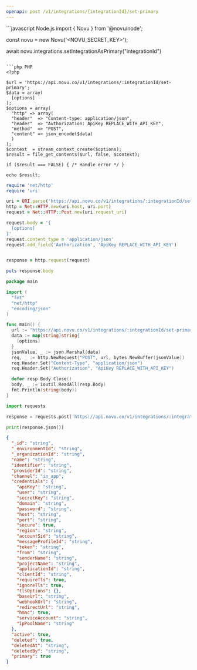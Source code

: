 ```yaml
---
openapi: post /v1/integrations/{integrationId}/set-primary
---
```



<ApikeyWarning />

<RequestExample>
```javascript Node.js
import { Novu } from '@novu/node';

const novu = new Novu('<NOVU_SECRET_KEY>');

await novu.integrations.setIntegrationAsPrimary("integrationId")

````

```php PHP
<?php

$url = 'https://api.novu.co/v1/integrations/:integrationId/set-primary';
$data = array(
  [options]
);
$options = array(
  "http" => array(
  "header"  => "Content-type: application/json",
  "header"  => "Authorization: ApiKey REPLACE_WITH_API_KEY",
  "method"  => "POST",
  "content" => json_encode($data)
  )
);
$context  = stream_context_create($options);
$result = file_get_contents($url, false, $context);

if ($result === FALSE) { /* Handle error */ }

echo $result;

````

```ruby Ruby
require 'net/http'
require 'uri'

uri = URI.parse('https://api.novu.co/v1/integrations/:integrationId/set-primary')
http = Net::HTTP.new(uri.host, uri.port)
request = Net::HTTP::Post.new(uri.request_uri)

request.body = '{
  [options]
}'
request.content_type = 'application/json'
request.add_field('Authorization', 'ApiKey REPLACE_WITH_API_KEY')


response = http.request(request)

puts response.body

```

```go Go
package main

import (
  "fmt"
  "net/http"
  "encoding/json"
)

func main() {
  url := "https://api.novu.co/v1/integrations/:integrationId/set-primary"
  data := map[string]string{
    [options]
  }
  jsonValue, _ := json.Marshal(data)
  req, _ := http.NewRequest("POST", url, bytes.NewBuffer(jsonValue))
  req.Header.Set("Content-Type", "application/json")
  req.Header.Set("Authorization", "ApiKey REPLACE_WITH_API_KEY")

  defer resp.Body.Close()
  body, _ := ioutil.ReadAll(resp.Body)
  fmt.Println(string(body))
}
```

```python Python
import requests

response = requests.post('https://api.novu.co/v1/integrations/:integrationId/set-primary')

print(response.json())

```

</RequestExample>

<ResponseExample>

```json Response
{
  "_id": "string",
  "_environmentId": "string",
  "_organizationId": "string",
  "name": "string",
  "identifier": "string",
  "providerId": "string",
  "channel": "in_app",
  "credentials": {
    "apiKey": "string",
    "user": "string",
    "secretKey": "string",
    "domain": "string",
    "password": "string",
    "host": "string",
    "port": "string",
    "secure": true,
    "region": "string",
    "accountSid": "string",
    "messageProfileId": "string",
    "token": "string",
    "from": "string",
    "senderName": "string",
    "projectName": "string",
    "applicationId": "string",
    "clientId": "string",
    "requireTls": true,
    "ignoreTls": true,
    "tlsOptions": {},
    "baseUrl": "string",
    "webhookUrl": "string",
    "redirectUrl": "string",
    "hmac": true,
    "serviceAccount": "string",
    "ipPoolName": "string"
  },
  "active": true,
  "deleted": true,
  "deletedAt": "string",
  "deletedBy": "string",
  "primary": true
}
```

</ResponseExample>
